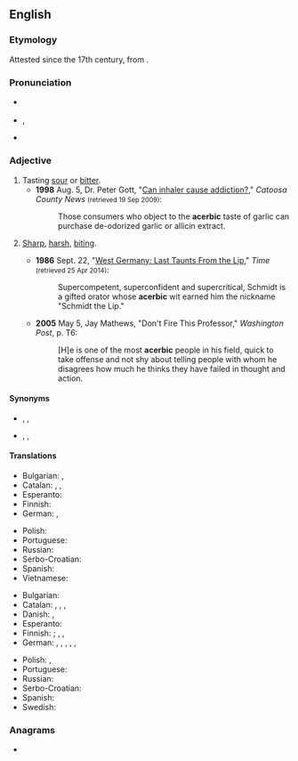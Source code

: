 ==English==

===Etymology===
Attested since the 17th century, from {{etyl|la|en}} {{m|la|acerbus||sour, bitter}}.

===Pronunciation===
* {{a|Received Pronunciation}} {{IPA|en|/əˈsɜː(ɹ)bɪk/}}
* {{a|US}} {{enPR|ə-sûr'bĭk}}, {{IPA|en|/əˈsɜ(ɹ)bɪk/}}
* {{rhymes|en|ɜː(ɹ)bɪk|s=3}}

===Adjective===
{{en-adj}}

# Tasting [[sour]] or [[bitter]].
#* '''1998''' Aug. 5, Dr. Peter Gott, "[http://news.google.com/newspapers?id=9DUKAAAAIBAJ&sjid=eT8DAAAAIBAJ&pg=5548,946899&dq=acerbic-taste Can inhaler cause addiction?]," ''Catoosa County News'' <small>(retrieved 19 Sep 2009)</small>:
#*: Those consumers who object to the '''acerbic''' taste of garlic can purchase de-odorized garlic or allicin extract.
# {{lb|en|figurative}} [[sharp|Sharp]], [[harsh]], [[biting]].
#* '''1986''' Sept. 22, "[http://content.time.com/time/magazine/article/0,9171,962385,00.html West Germany: Last Taunts From the Lip]," ''Time'' <small>(retrieved 25 Apr 2014)</small>:
#*: Supercompetent, superconfident and supercritical, Schmidt is a gifted orator whose '''acerbic''' wit earned him the nickname "Schmidt the Lip."
#* '''2005''' May 5, Jay Mathews, "Don't Fire This Professor," ''Washington Post'', p. T6:
#*: [H]e is one of the most '''acerbic''' people in his field, quick to take offense and not shy about telling people with whom he disagrees how much he thinks they have failed in thought and action.

====Synonyms====
* {{sense|sour or bitter}} {{l|en|acerb}}, {{l|en|acrid}}, {{l|en|acrimonious}} {{qualifier|archaic}}
* {{sense|sharp, biting}} {{l|en|acrid}}, {{l|en|acrimonious}} {{qualifier|archaic}}, {{l|en|scathing}}

====Translations====
{{trans-top|sour or bitter}}
* Bulgarian: {{t+|bg|стипчив}}, {{t+|bg|тръпчив}}
* Catalan: {{t+|ca|agre|m}}, {{t+|ca|aspre|m}}, {{t|ca|acerb|m}}
* Esperanto: {{t+|eo|acerba}}
* Finnish: {{t+|fi|kitkerä}}
* German: {{t+|de|sauer}}, {{t+|de|bitter}}
{{trans-mid}}
* Polish: {{t+|pl|cierpki}}
* Portuguese: {{t+|pt|acerbo}}
* Russian: {{t+|ru|терпкий}}
* Serbo-Croatian: {{t+|sh|trpak}}
* Spanish: {{t+|es|acerbo}}
* Vietnamese: {{t+|vi|chát}}
{{trans-bottom}}

{{trans-top|sharp, biting}}
* Bulgarian: {{t+|bg|саркастичен}}
* Catalan: {{t+|ca|agre|m}}, {{t+|ca|aspre|m}}, {{t+|ca|cruel|m}}, {{t|ca|acerb|m}}
* Danish: {{t|da|syrlig}}, {{t|da|mopset}}
* Esperanto: {{t+|eo|acerba}}
* Finnish: {{t|fi|kärkevä}}; {{t+|fi|pureva}}, {{t+|fi|kyyninen}}, {{t+|fi|sarkastinen}}
* German: {{t+|de|ätzend}}, {{t+|de|beißend}}, {{t+|de|bissig}}, {{t+|de|scharf}}, {{t+|de|scharfzüngig}}, {{t+|de|rau}}
{{trans-mid}}
* Polish: {{t+|pl|cierpki}}, {{t+|pl|uszczypliwy}}
* Portuguese: {{t+|pt|acerbo}}
* Russian: {{t+|ru|саркастический}}
* Serbo-Croatian: {{t+|sh|zajedljiv}}
* Spanish: {{t+|es|acerbo}}
* Swedish: {{t+|sv|syrlig}}
{{trans-bottom}}

===Anagrams===
* {{anagrams|en|a=abcceir|breccia}}